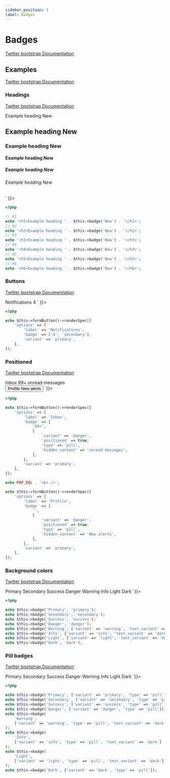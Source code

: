 ```yaml
---
sidebar_position: 3
label: Badges
---
```



# Badges

[Twitter bootstrap Documentation](https://getbootstrap.com/docs/5.3/components/badge/)

## Examples

[Twitter bootstrap Documentation](https://getbootstrap.com/docs/5.3/components/badge/#examples)

### Headings

[Twitter bootstrap Documentation](https://getbootstrap.com/docs/5.3/components/badge/#headings)

<Tabs>
<TabItem value="result" label="Result" default>
  <HtmlCode bootstrapVersion="5.3">
      <div dangerouslySetInnerHTML={{ __html: `<h1>Example heading <span class="badge bg-secondary">New</span>
</h1>
<h2>Example heading <span class="badge bg-secondary">New</span>
</h2>
<h3>Example heading <span class="badge bg-secondary">New</span>
</h3>
<h4>Example heading <span class="badge bg-secondary">New</span>
</h4>
<h5>Example heading <span class="badge bg-secondary">New</span>
</h5>
<h6>Example heading <span class="badge bg-secondary">New</span>
</h6>` }}></div>
  </HtmlCode>
</TabItem>
<TabItem value="source" label="Source">

```php
<?php

// H1
echo '<h1>Example heading ' . $this->badge('New') . '</h1>';
// H2
echo '<h2>Example heading ' . $this->badge('New') . '</h2>';
// H3
echo '<h3>Example heading ' . $this->badge('New') . '</h3>';
// H4
echo '<h4>Example heading ' . $this->badge('New') . '</h4>';
// H5
echo '<h5>Example heading ' . $this->badge('New') . '</h5>';
// H6
echo '<h6>Example heading ' . $this->badge('New') . '</h6>';
```

</TabItem>
</Tabs>

### Buttons

[Twitter bootstrap Documentation](https://getbootstrap.com/docs/5.3/components/badge/#buttons)

<Tabs>
<TabItem value="result" label="Result" default>
  <HtmlCode bootstrapVersion="5.3">
      <div dangerouslySetInnerHTML={{ __html: `<button class="btn btn-primary" name="button" type="button" value="">
    Notifications
    <span class="badge bg-secondary">4</span>
</button>` }}></div>
  </HtmlCode>
</TabItem>
<TabItem value="source" label="Source">

```php
<?php

echo $this->formButton()->renderSpec([
    'options' => [
        'label' => 'Notifications',
        'badge' => ['4', 'secondary'],
        'variant' => 'primary',
    ],
]);
```

</TabItem>
</Tabs>

### Positioned

[Twitter bootstrap Documentation](https://getbootstrap.com/docs/5.3/components/badge/#positioned)

<Tabs>
<TabItem value="result" label="Result" default>
  <HtmlCode bootstrapVersion="5.3">
      <div dangerouslySetInnerHTML={{ __html: `<button class="btn btn-primary position-relative" name="button" type="button" value="">
    Inbox
    <span class="badge bg-danger position-absolute rounded-pill start-100 top-0 translate-middle">
        99+
        <span class="visually-hidden">unread messages</span>
    </span>
</button>
<br>
<button class="btn btn-primary position-relative" name="button" type="button" value="">
    Profile
    <span class="bg-danger border border-light p-2 position-absolute rounded-pill start-100 top-0 translate-middle"><span class="visually-hidden">New alerts</span></span>
</button>` }}></div>
  </HtmlCode>
</TabItem>
<TabItem value="source" label="Source">

```php
<?php

echo $this->formButton()->renderSpec([
    'options' => [
        'label' => 'Inbox',
        'badge' => [
            '99+',
            [
                'variant' => 'danger',
                'positioned' => true,
                'type' => 'pill',
                'hidden_content' => 'unread messages',
            ],
        ],
        'variant' => 'primary',
    ],
]);

echo PHP_EOL . '<br />';

echo $this->formButton()->renderSpec([
    'options' => [
        'label' => 'Profile',
        'badge' => [
            '',
            [
                'variant' => 'danger',
                'positioned' => true,
                'type' => 'pill',
                'hidden_content' => 'New alerts',
            ],
        ],
        'variant' => 'primary',
    ],
]);
```

</TabItem>
</Tabs>

### Background colors

[Twitter bootstrap Documentation](https://getbootstrap.com/docs/5.3/components/badge/#background-colors)

<Tabs>
<TabItem value="result" label="Result" default>
  <HtmlCode bootstrapVersion="5.3">
      <div dangerouslySetInnerHTML={{ __html: `<span class="badge bg-primary">Primary</span>
<span class="badge bg-secondary">Secondary</span>
<span class="badge bg-success">Success</span>
<span class="badge bg-danger">Danger</span>
<span class="badge bg-warning text-dark">Warning</span>
<span class="badge bg-info text-dark">Info</span>
<span class="badge bg-light text-dark">Light</span>
<span class="badge bg-dark">Dark</span>` }}></div>
  </HtmlCode>
</TabItem>
<TabItem value="source" label="Source">

```php
<?php

echo $this->badge('Primary', 'primary');
echo $this->badge('Secondary', 'secondary');
echo $this->badge('Success', 'success');
echo $this->badge('Danger', 'danger');
echo $this->badge('Warning', ['variant' => 'warning', 'text_variant' => 'dark']);
echo $this->badge('Info', ['variant' => 'info', 'text_variant' => 'dark']);
echo $this->badge('Light', ['variant' => 'light', 'text_variant' => 'dark']);
echo $this->badge('Dark', 'dark');
```

</TabItem>
</Tabs>

### Pill badges

[Twitter bootstrap Documentation](https://getbootstrap.com/docs/5.3/components/badge/#pill-badges)

<Tabs>
<TabItem value="result" label="Result" default>
  <HtmlCode bootstrapVersion="5.3">
      <div dangerouslySetInnerHTML={{ __html: `<span class="badge bg-primary rounded-pill">Primary</span>
<span class="badge bg-secondary rounded-pill">Secondary</span>
<span class="badge bg-success rounded-pill">Success</span>
<span class="badge bg-danger rounded-pill">Danger</span>
<span class="badge bg-warning rounded-pill text-dark">Warning</span>
<span class="badge bg-info rounded-pill text-dark">Info</span>
<span class="badge bg-light rounded-pill text-dark">Light</span>
<span class="badge bg-dark rounded-pill">Dark</span>` }}></div>
  </HtmlCode>
</TabItem>
<TabItem value="source" label="Source">

```php
<?php

echo $this->badge('Primary', ['variant' => 'primary', 'type' => 'pill']);
echo $this->badge('Secondary', ['variant' => 'secondary', 'type' => 'pill']);
echo $this->badge('Success', ['variant' => 'success', 'type' => 'pill']);
echo $this->badge('Danger', ['variant' => 'danger', 'type' => 'pill']);
echo $this->badge(
    'Warning',
    ['variant' => 'warning', 'type' => 'pill', 'text_variant' => 'dark']
);
echo $this->badge(
    'Info',
    ['variant' => 'info', 'type' => 'pill', 'text_variant' => 'dark']
);
echo $this->badge(
    'Light',
    ['variant' => 'light', 'type' => 'pill', 'text_variant' => 'dark']
);
echo $this->badge('Dark', ['variant' => 'dark', 'type' => 'pill']);
```

</TabItem>
</Tabs>

